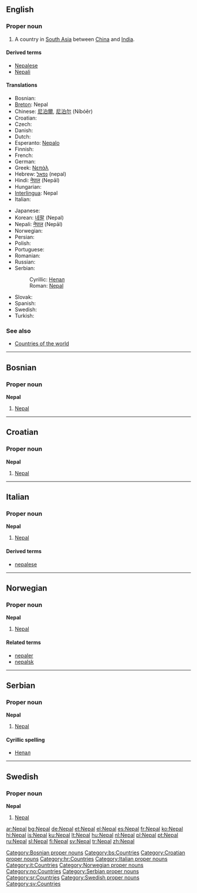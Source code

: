 {{see|Népal}}
==English==

===Proper noun===
{{en-proper-noun}}

# A country in [[South Asia]] between [[China]] and [[India]].

====Derived terms====
* [[Nepalese]]
* [[Nepali]]

====Translations====
{{top}}
* Bosnian: {{t-|bs|Nepal|m}}
* [[Breton]]: Nepal
* Chinese: [[尼泊爾]], [[尼泊尔]] (Níbóěr)
* Croatian: {{t-|hr|Nepal|m}}
* Czech: {{t-|cs|Nepál|m}}
* Danish: {{t-|da|Nepal}}
* Dutch: {{t+|nl|Nepal}}
* Esperanto: [[Nepalo]]
* Finnish: {{t+|fi|Nepal}}
* French: {{t+|fr|Népal|m}}
* German: {{t+|de|Nepal}}
* Greek: [[Νεπάλ]]
* Hebrew: [[נפאל]] (nepal)
* Hindi: [[नेपाल]] (Nepāl)
* Hungarian: {{t+|hu|Nepál}}
* [[Interlingua]]: Nepal
* Italian: {{t-|it|Nepal|m}}
{{mid}}
* Japanese: {{t+|ja|ネパール|tr=nepāru|sc=Jpan}}
* Korean: [[네팔]] (Nepal)
* Nepali: [[नेपाल#Nepali|नेपाल]] (Nepāl)
* Norwegian: {{t-|no|Nepal}}
* Persian: {{t-|fa|نپال|tr=Nepâl|sc=fa-Arab|xs=Persian}}
* Polish: {{t+|pl|Nepal}}
* Portuguese: {{t+|pt|Nepal}}
* Romanian: {{t-|ro|Nepal|n}}
* Russian: {{t+|ru|Непал|m|sc=Cyrl}}
* Serbian:
*: Cyrillic: [[Непал#Serbian|Непал]] {{m}}
*: Roman: [[Nepal#Serbian|Nepal]] {{m}}
* Slovak: {{t-|sk|Nepál}}
* Spanish: {{t+|es|Nepal}}
* Swedish: {{t+|sv|Nepal}}
* Turkish: {{t+|tr|Nepal}}
{{bottom}}

===See also===
* [[Appendix:Countries of the world|Countries of the world]]

----

==Bosnian==

===Proper noun===
'''Nepal''' {{m}}

# [[#English|Nepal]]

[[Category:Bosnian proper nouns]]
[[Category:bs:Countries]]

----

==Croatian==

===Proper noun===
'''Nepal''' {{m}}

# [[#English|Nepal]]

[[Category:Croatian proper nouns]]
[[Category:hr:Countries]]

----

==Italian==
{{wikipedia|lang=it}}

===Proper noun===
'''Nepal''' {{m}}

# [[#English|Nepal]]

====Derived terms====
* [[nepalese]]

[[Category:Italian proper nouns]]
[[Category:it:Countries]]

----

==Norwegian==

===Proper noun===
'''Nepal'''

# [[#English|Nepal]]

====Related terms====
* [[nepaler]]
* [[nepalsk]]

[[Category:Norwegian proper nouns]]
[[Category:no:Countries]]

----

==Serbian==

===Proper noun===
'''Nepal''' {{m}}

# [[#English|Nepal]]

====Cyrillic spelling====
* [[Непал#Serbian|Непал]]

[[Category:Serbian proper nouns]]
[[Category:sr:Countries]]

----

==Swedish==

===Proper noun===
'''Nepal'''

# [[#English|Nepal]]

[[Category:Swedish proper nouns]]
[[Category:sv:Countries]]

[[ar:Nepal]]
[[bg:Nepal]]
[[de:Nepal]]
[[et:Nepal]]
[[el:Nepal]]
[[es:Nepal]]
[[fr:Nepal]]
[[ko:Nepal]]
[[hi:Nepal]]
[[is:Nepal]]
[[ku:Nepal]]
[[lt:Nepal]]
[[hu:Nepal]]
[[nl:Nepal]]
[[pl:Nepal]]
[[pt:Nepal]]
[[ru:Nepal]]
[[sl:Nepal]]
[[fi:Nepal]]
[[sv:Nepal]]
[[tr:Nepal]]
[[zh:Nepal]]